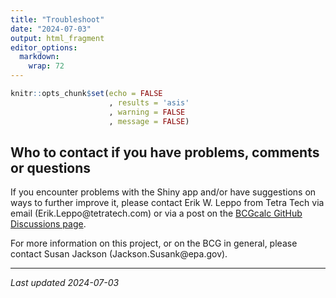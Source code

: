 ```yaml
---
title: "Troubleshoot"
date: "2024-07-03"
output: html_fragment
editor_options: 
  markdown: 
    wrap: 72
---
```


```r
knitr::opts_chunk$set(echo = FALSE
                      , results = 'asis'
                      , warning = FALSE
                      , message = FALSE)
```

## Who to contact if you have problems, comments or questions

If you encounter problems with the Shiny app and/or have suggestions on ways to
further improve it, please contact Erik W. Leppo from Tetra Tech via email (Erik.Leppo@tetratech.com) or via a post on the 
<a href="https://github.com/leppott/BCGcalc/discussions" target="_blank">BCGcalc GitHub Discussions page</a>.

For more information on this project, or on the BCG in general, please contact 
Susan Jackson (Jackson.Susank@epa.gov).

---

*Last updated 2024-07-03*
